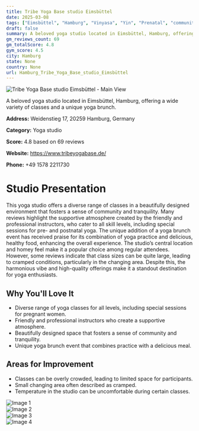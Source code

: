 ```yaml
---
title: Tribe Yoga Base studio Eimsbüttel
date: 2025-03-08
tags: ["Eimsbüttel", "Hamburg", "Vinyasa", "Yin", "Prenatal", "community", "atmosphere", "Hamburg"]  
draft: false
summary: A beloved yoga studio located in Eimsbüttel, Hamburg, offering a wide variety of classes and a unique yoga brunch.
gm_reviews_count: 69
gm_totalScore: 4.8
gym_score: 4.5
city: Hamburg
state: None
country: None
url: Hamburg_Tribe_Yoga_Base_studio_Eimsbüttel
---
```


<div className="aspect-[16/9] relative my-8">
  <img 
    src="https://lh5.googleusercontent.com/p/AF1QipP6o17lb4HBzI_-ika1-ubpsLAKXyxVRPsKPY87=w1920-h1080-k-no"
    alt="Tribe Yoga Base studio Eimsbüttel - Main View"
    className="object-cover absolute inset-0 w-full h-full rounded-lg"
  />
</div>

A beloved yoga studio located in Eimsbüttel, Hamburg, offering a wide variety of classes and a unique yoga brunch.

**Address:** Weidenstieg 17, 20259 Hamburg, Germany

**Category:** Yoga studio

**Score:** 4.8 based on 69 reviews

**Website:** https://www.tribeyogabase.de/

**Phone:** +49 1578 2211730

# Studio Presentation

This yoga studio offers a diverse range of classes in a beautifully designed environment that fosters a sense of community and tranquility. Many reviews highlight the supportive atmosphere created by the friendly and professional instructors, who cater to all skill levels, including special sessions for pre- and postnatal yoga. The unique addition of a yoga brunch event has received praise for its combination of yoga practice and delicious, healthy food, enhancing the overall experience. The studio’s central location and homey feel make it a popular choice among regular attendees. However, some reviews indicate that class sizes can be quite large, leading to cramped conditions, particularly in the changing area. Despite this, the harmonious vibe and high-quality offerings make it a standout destination for yoga enthusiasts.

## Why You'll Love It

- Diverse range of yoga classes for all levels, including special sessions for pregnant women.
- Friendly and professional instructors who create a supportive atmosphere.
- Beautifully designed space that fosters a sense of community and tranquility.
- Unique yoga brunch event that combines practice with a delicious meal.

## Areas for Improvement

- Classes can be overly crowded, leading to limited space for participants.
- Small changing area often described as cramped.
- Temperature in the studio can be uncomfortable during certain classes.

<div className="grid grid-cols-1 xl:grid-cols-2 gap-4 my-8">
<div className="aspect-[4/3] relative"><img src="https://lh5.googleusercontent.com/p/AF1QipMI8vr_QzBKX7lS0coDrl6ewL_ZoIrshzn2A_ys=w1920-h1080-k-no" alt="Image 1" className="object-cover absolute inset-0 w-full h-full rounded-lg" /></div>
<div className="aspect-[4/3] relative"><img src="https://lh5.googleusercontent.com/p/AF1QipOEU9ZAkgLgiY_H7qtmkq96aBGmkTX1t5pYIO90=w1920-h1080-k-no" alt="Image 2" className="object-cover absolute inset-0 w-full h-full rounded-lg" /></div>
<div className="aspect-[4/3] relative"><img src="https://lh5.googleusercontent.com/p/AF1QipPmN98RiIu3jwI0ZagiF3UhSuSxLQZTME9dduqN=w1920-h1080-k-no" alt="Image 3" className="object-cover absolute inset-0 w-full h-full rounded-lg" /></div>
<div className="aspect-[4/3] relative"><img src="https://lh3.googleusercontent.com/p/AF1QipOTEXIruBExrfdhY38odDLzFhac8TqletkUvIQ4=w1920-h1080-k-no-pi-20-ya255.99998-ro-0-fo100" alt="Image 4" className="object-cover absolute inset-0 w-full h-full rounded-lg" /></div>
</div>